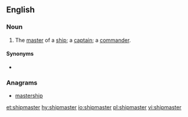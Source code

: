 ==English==

===Noun===
{{en-noun}}
# The [[master]] of a [[ship]]; a [[captain]]; a [[commander]].

====Synonyms====
* {{l|en|shiplord}}

===Anagrams===
* [[mastership#English|mastership]]

[[et:shipmaster]]
[[hy:shipmaster]]
[[io:shipmaster]]
[[pl:shipmaster]]
[[vi:shipmaster]]